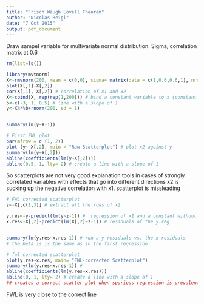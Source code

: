 ```yaml
---
title: "Frisch Waugh Lovell Theorem"
author: "Nicolas Reigl"
date: "7 Oct 2015"
output: pdf_document
---
```


Draw sampel variable for multivariate normal distribution. 
Sigma, correlation matrix at 0.6
```r
rm(list=ls())

library(mvtnorm) 
X<-rmvnorm(200, mean = c(0,0), sigma= matrix(data = c(1,0.6,0.6,1), nrow=2, ncol = 2)) 
plot(X[,1]-X[,2])
cor(X[,1], X[,2]) # correlation of x1 and x2
X<-cbind(X, rep(rep(1,200))) # bind a constant variable to x (constant term in the regression)
b<-c(-3, 1, 0.5) # line with a slope of 1
y<-X%*%b+rnorm(200, sd = 1)


summary(lm(y~X-1))

# First FWL plot
par(mfrow = c (1, 2))
plot (y~ X[,2], main = "Raw Scatterplot") # plot x2 against y
summary(lm(y~X[,2]))
abline(coefficients(lm(y~X[,2])))
abline(0.5, 1, lty= 2) # create a line with a slope of 1 
```


So scatterplots are not very good explanation tools in cases of strongly correlated variables with effects that go into different directions
x2 is sucking up the negative correlation with x1. 
scatterplot is missleading

```r
# FWL corrected scatterplot
z<-X[,c(1,3)] # extract all the rows of x2 

y.res<-y-predict(lm(y~z-1)) #  regression of x1 and a constant without x2
x.res<-X[,2]-predict(lm(X[,2]~z-1)) # residuals of the y.reg


summary(lm(y.res~x.res-1)) # run a y residuals vs. the x residuals
# the beta is is the same as in the first regression

# fwl corrected scatterplot
plot(y.res~x.res, main= "FWL-corrected Scatterplot")
summary(lm(y.res~x.res-1)) # 
abline(coefficients(lm(y.res~x.res)))
abline(0, 1, lty= 2) # create a line with a slope of 1 
## creates a correct scatter plot when spurious regression is prevalent
```
FWL is very close to the correct line
